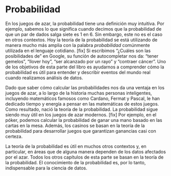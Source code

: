 # Probabilidad

En los juegos de azar, la probabilidad tiene una definición muy intuitiva. Por ejemplo, sabemos lo que significa cuando decimos que la probabilidad de que un par de dados salga siete es 1 en 6. Sin embargo, este no es el caso en otros contextos. Hoy la teoría de la probabilidad se está utilizando de manera mucho más amplia con la palabra _probabilidad_ comúnmente utilizada en el lenguaje cotidiano. [fix] Si escribimos "¿Cuáles son las posibilidades de" en Google, su función de autocompletar nos da: "tener gemelos", "llover hoy", "ser alcanzado por un rayo" y "contraer cáncer". Uno de los objetivos de esta parte del libro es ayudarnos a comprender cómo la probabilidad es útil para entender y describir eventos del mundo real cuando realizamos análisis de datos.

Dado que saber cómo calcular las probabilidades nos da una ventaja en los juegos de azar, a lo largo de la historia muchas personas inteligentes, incluyendo matemáticos famosos como Cardano, Fermat y Pascal, le han dedicado tiempo y energía a pensar en las matemáticas de estos juegos. Como resultado, nació la teoría de la probabilidad. La probabilidad sigue siendo muy útil en los juegos de azar modernos. [fix] Por ejemplo, en el póker, podemos calcular la probabilidad de ganar una mano basado en las cartas en la mesa. Además, los casinos se basan en la teoría de la probabilidad para desarrollar juegos que garantizan ganancias casi con certeza.

La teoría de la probabilidad es útil en muchos otros contextos y, en particular, en áreas que de alguna manera dependen de los datos afectados por el azar. Todos los otros capítulos de esta parte se basan en la teoría de la probabilidad. El conocimiento de la probabilidad es, por lo tanto, indispensable para la ciencia de datos.

